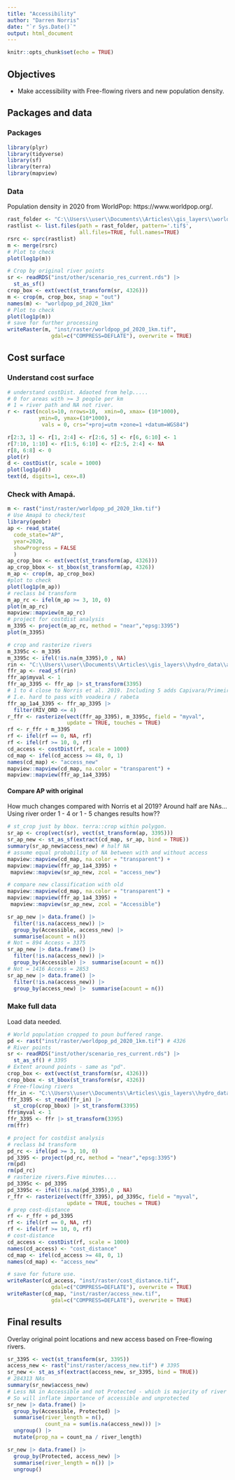 ```yaml
---
title: "Accessibility"
author: "Darren Norris"
date: "`r Sys.Date()`"
output: html_document
---
```


```r
knitr::opts_chunk$set(echo = TRUE)
```

## Objectives

 - Make accessibility with Free-flowing rivers and new population density.
 
## Packages and data

### Packages
```r
library(plyr)
library(tidyverse)
library(sf)
library(terra)
library(mapview)
```

### Data
Population density in 2020 from WorldPop: https://www.worldpop.org/.
```r
rast_folder <- "C:\\Users\\user\\Documents\\Articles\\gis_layers\\world_pop"
rastlist <- list.files(path = rast_folder, pattern='.tif$', 
                       all.files=TRUE, full.names=TRUE)
rsrc <- sprc(rastlist)
m <- merge(rsrc)
# Plot to check
plot(log1p(m))

# Crop by original river points
sr <- readRDS("inst/other/scenario_res_current.rds") |> 
  st_as_sf()
crop_box <- ext(vect(st_transform(sr, 4326)))
m <- crop(m, crop_box, snap = "out")
names(m) <- "worldpop_pd_2020_1km"
# Plot to check
plot(log1p(m))
# save for further processing
writeRaster(m, "inst/raster/worldpop_pd_2020_1km.tif", 
              gdal=c("COMPRESS=DEFLATE"), overwrite = TRUE)
```

## Cost surface

### Understand cost surface

```r
# understand costDist. Adaoted from help.....
# 0 for areas with >= 3 people per km
# 1 = river path and NA not river.
r <- rast(ncols=10, nrows=10,  xmin=0, xmax= (10*1000), 
          ymin=0, ymax=(10*1000), 
		   vals = 0, crs="+proj=utm +zone=1 +datum=WGS84")

r[2:3, 1] <- r[1, 2:4] <- r[2:6, 5] <- r[6, 6:10] <- 1
r[7:10, 1:10] <- r[1:5, 6:10] <- r[2:5, 2:4] <- NA
r[8, 6:8] <- 0
plot(r)
d <- costDist(r, scale = 1000)
plot(log1p(d))
text(d, digits=1, cex=.8)

```

### Check with Amapá.
```r
m <- rast("inst/raster/worldpop_pd_2020_1km.tif")
# Use Amapá to check/test
library(geobr)
ap <- read_state(
  code_state="AP",
  year=2020,
  showProgress = FALSE
  )
ap_crop_box <- ext(vect(st_transform(ap, 4326)))
ap_crop_bbox <- st_bbox(st_transform(ap, 4326))
m_ap <- crop(m, ap_crop_box)
#plot to check
plot(log1p(m_ap))
# reclass b4 transform
m_ap_rc <- ifel(m_ap >= 3, 10, 0)
plot(m_ap_rc)
mapview::mapview(m_ap_rc)
# project for costdist analysis
m_3395 <- project(m_ap_rc, method = "near","epsg:3395")
plot(m_3395)

# crop and rasterize rivers
m_3395c <- m_3395
m_3395c <- ifel(!is.na(m_3395),0 , NA)
rin <- "C:\\Users\\user\\Documents\\Articles\\gis_layers\\hydro_data\\ap_FFR_river_v1\\ap_FFR_river_v1.shp"
ffr_ap <- read_sf(rin)
ffr_ap$myval <- 1
ffr_ap_3395 <- ffr_ap |> st_transform(3395)
# 1 to 4 close to Norris et al. 2019. Including 5 adds Capivara/Primeiro Braco
# I.e. hard to pass with voadeira / rabeta
ffr_ap_1a4_3395 <- ffr_ap_3395 |> 
  filter(RIV_ORD <= 4)
r_ffr <- rasterize(vect(ffr_ap_3395), m_3395c, field = "myval", 
                   update = TRUE, touches = TRUE)
rf <- r_ffr + m_3395
rf <- ifel(rf == 0, NA, rf)
rf <- ifel(rf >= 10, 0, rf)
cd_access <- costDist(rf, scale = 1000)
cd_map <- ifel(cd_access >= 48, 0, 1)
names(cd_map) <- "access_new"
mapview::mapview(cd_map, na.color = "transparent") +
mapview::mapview(ffr_ap_1a4_3395)

```

#### Compare AP with original

How much changes compared with Norris et al 2019? Around half are NAs...
Using river order 1 - 4 or 1 - 5 changes results how??

```r
# st_crop just by bbox. terra::crop within polygon.
sr_ap <- crop(vect(sr), vect(st_transform(ap, 3395)))
sr_ap_new <- st_as_sf(extract(cd_map, sr_ap, bind = TRUE))
summary(sr_ap_new$access_new) # half NA
# assume equal probability of NA between with and without access
mapview::mapview(cd_map, na.color = "transparent") +
mapview::mapview(ffr_ap_1a4_3395) + 
 mapview::mapview(sr_ap_new, zcol = "access_new") 

# compare new classification with old
mapview::mapview(cd_map, na.color = "transparent") +
mapview::mapview(ffr_ap_1a4_3395) + 
 mapview::mapview(sr_ap_new, zcol = "Accessible") 

sr_ap_new |> data.frame() |> 
  filter(!is.na(access_new)) |> 
  group_by(Accessible, access_new) |> 
  summarise(acount = n())
# Not = 894 Access = 3375
sr_ap_new |> data.frame() |> 
  filter(!is.na(access_new)) |> 
  group_by(Accessible) |>  summarise(acount = n())
# Not = 1416 Access = 2853
sr_ap_new |> data.frame() |> 
  filter(!is.na(access_new)) |> 
  group_by(access_new) |>  summarise(acount = n())
```


### Make full data
Load data needed.
```r
# World population cropped to poun buffered range.
pd <- rast("inst/raster/worldpop_pd_2020_1km.tif") # 4326
# River points
sr <- readRDS("inst/other/scenario_res_current.rds") |> 
  st_as_sf() # 3395
# Extent around points - same as "pd".
crop_box <- ext(vect(st_transform(sr, 4326)))
crop_bbox <- st_bbox(st_transform(sr, 4326))
# Free-flowing rivers
ffr_in <- "C:\\Users\\user\\Documents\\Articles\\gis_layers\\hydro_data\\sa_FFR_river_v1\\sa_FFR_river_v1.shp"
ffr_3395 <- st_read(ffr_in) |> 
  st_crop(crop_bbox) |> st_transform(3395)
ffr$myval <- 1
ffr_3395 <- ffr |> st_transform(3395)
rm(ffr)
```


```r
# project for costdist analysis
# reclass b4 transform
pd_rc <- ifel(pd >= 3, 10, 0)
pd_3395 <- project(pd_rc, method = "near","epsg:3395")
rm(pd)
rm(pd_rc)
# rasterize rivers.Five minutes....
pd_3395c <- pd_3395
pd_3395c <- ifel(!is.na(pd_3395),0 , NA)
r_ffr <- rasterize(vect(ffr_3395), pd_3395c, field = "myval", 
                   update = TRUE, touches = TRUE)
# prep cost-distance
rf <- r_ffr + pd_3395
rf <- ifel(rf == 0, NA, rf)
rf <- ifel(rf >= 10, 0, rf)
# cost-distance
cd_access <- costDist(rf, scale = 1000)
names(cd_access) <- "cost_distance"
cd_map <- ifel(cd_access >= 48, 0, 1)
names(cd_map) <- "access_new"

# save for future use.
writeRaster(cd_access, "inst/raster/cost_distance.tif", 
              gdal=c("COMPRESS=DEFLATE"), overwrite = TRUE)
writeRaster(cd_map, "inst/raster/access_new.tif", 
              gdal=c("COMPRESS=DEFLATE"), overwrite = TRUE)
```

## Final results

Overlay original point locations and new access based on Free-flowing rivers.

```r
sr_3395 <- vect(st_transform(sr, 3395))
access_new <- rast("inst/raster/access_new.tif") # 3395
sr_new <- st_as_sf(extract(access_new, sr_3395, bind = TRUE))
# 284313 NAs
summary(sr_new$access_new)
# Less NA in Accessible and not Protected - which is majority of river lengths.
# So will inflate importance of accessible and unprotected
sr_new |> data.frame() |> 
  group_by(Accessible, Protected) |> 
  summarise(river_length = n(), 
            count_na = sum(is.na(access_new))) |> 
  ungroup() |> 
  mutate(prop_na = count_na / river_length)

sr_new |> data.frame() |> 
  group_by(Protected, access_new) |> 
  summarise(river_length = n()) |> 
  ungroup()
```


